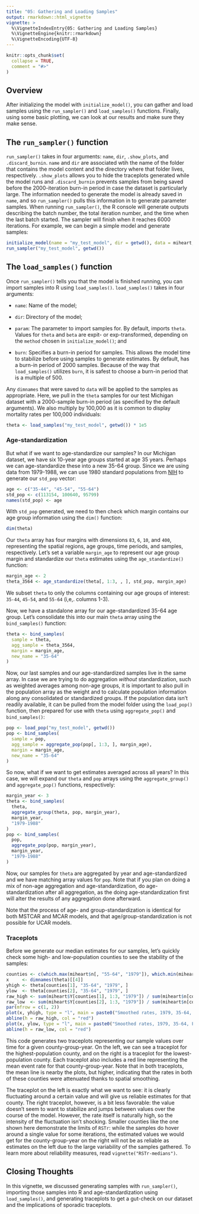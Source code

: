 ```yaml
---
title: "05: Gathering and Loading Samples"
output: rmarkdown::html_vignette
vignette: >
  %\VignetteIndexEntry{05: Gathering and Loading Samples}
  %\VignetteEngine{knitr::rmarkdown}
  %\VignetteEncoding{UTF-8}
---
```


```r
knitr::opts_chunk$set(
  collapse = TRUE,
  comment = "#>"
)
```

## Overview

After initializing the model with `initialize_model()`, you can gather and load samples using the `run_sampler()` and `load_samples()` functions. Finally, using some basic plotting, we can look at our results and make sure they make sense.

## The `run_sampler()` function

`run_sampler()` takes in four arguments: `name`, `dir`, `.show_plots`, and `.discard_burnin`. `name` and `dir` are associated wtih the name of the folder that contains the model content and the directory where that folder lives, respectively. `.show_plots` allows you to hide the traceplots generated while the model runs and `.discard_burnin` prevents samples from being saved before the 2000-iteration burn-in period in case the dataset is particularly large. The information needed to generate the model is already saved in `name`, and so `run_sampler()` pulls this information in to generate parameter samples. When running `run_sampler()`, the R console will generate outputs describing the batch number, the total iteration number, and the time when the last batch started. The sampler will finish when it reaches 6000 iterations. For example, we can begin a simple model and generate samples:

```r
initialize_model(name = "my_test_model", dir = getwd(), data = miheart, adjacency = miadj)
run_sampler("my_test_model", getwd())
```

## The `load_samples()` function

Once `run_sampler()` tells you that the model is finished running, you can import samples into R using `load_samples()`. `load_samples()` takes in four arguments:

-   `name`: Name of the model;

-   `dir`: Directory of the model;

-   `param`: The parameter to import samples for. By default, imports `theta`. Values for `theta` and `beta` are expit- or exp-transformed, depending on the `method` chosen in `initialize_model()`; and

-   `burn`: Specifies a burn-in period for samples. This allows the model time to stabilize before using samples to generate estimates. By default, has a burn-in period of 2000 samples. Because of the way that `load_samples()` utilizes `burn`, it is safest to choose a burn-in period that is a multiple of 500.

Any `dimnames` that were saved to `data` will be applied to the samples as appropriate. Here, we pull in the `theta` samples for our test Michigan dataset with a 2000-sample burn-in period (as specified by the default arguments). We also multiply by 100,000 as it is common to display mortality rates per 100,000 individuals:

```r
theta <- load_samples("my_test_model", getwd()) * 1e5
```

### Age-standardization
But what if we want to age-standardize our samples? In our Michigan dataset, we have six 10-year age groups started at age 35 years. Perhaps we can age-standardize these into a new 35-64 group. Since we are using data from 1979-1988, we can use 1980 standard populations from [NIH](https://seer.cancer.gov/stdpopulations/stdpop.19ages.html) to generate our `std_pop` vector:

```r
age <- c("35-44", "45-54", "55-64")
std_pop <- c(113154, 100640, 95799)
names(std_pop) <- age
```

With `std_pop` generated, we need to then check which margin contains our age group information using the `dim()` function:

```r
dim(theta)
```

Our `theta` array has four margins with dimensions `83`, `6`, `10`, and `400`, representing the spatial regions, age groups, time periods, and samples, respectively. Let's set a variable `margin_age` to represent our age group margin and standardize our `theta` estimates using the `age_standardize()` function:

```r
margin_age <- 2
theta_3564 <- age_standardize(theta[, 1:3, , ], std_pop, margin_age)
```

We subset `theta` to only the columns containing our age groups of interest: `35-44`, `45-54`, and `55-64` (i,e,. columns 1-3).

Now, we have a standalone array for our age-standardized 35-64 age group. Let's consolidate this into our main `theta` array using the `bind_samples()` function:

```r
theta <- bind_samples(
  sample = theta,
  agg_sample = theta_3564,
  margin = margin_age,
  new_name = "35-64"
)
```

Now, our last samples and our age-standardized samples live in the same array. In case we are trying to do aggregation *without* standardization, such as weighted averages among non-age groups, it is important to also pull in the population array as the weight and to calculate population information along any consolidated or standardized groups. If the population data isn't readily available, it can be pulled from the model folder using the `load_pop()` function, then prepared for use with `theta` using `aggregate_pop()` and `bind_samples()`:

```r
pop <- load_pop("my_test_model", getwd())
pop <- bind_samples(
  sample = pop,
  agg_sample = aggregate_pop(pop[, 1:3, ], margin_age),
  margin = margin_age,
  new_name = "35-64"
)
```

So now, what if we want to get estimates averaged across all years? In this case, we will expand our `theta` and `pop` arrays using the `aggregate_group()` and `aggregate_pop()` functions, respectively:

```r
margin_year <- 3
theta <- bind_samples(
  theta,
  aggregate_group(theta, pop, margin_year),
  margin_year,
  "1979-1988"
)
pop <- bind_samples(
  pop,
  aggregate_pop(pop, margin_year),
  margin_year,
  "1979-1988"
)
```

Now, our samples for `theta` are aggregated by year and age-standardized and we have matching array values for `pop`. Note that if you plan on doing a mix of non-age aggregation and age-standardization, do age-standardization after all aggregation, as the doing age-standardization first will alter the results of any aggregation done afterward.

Note that the process of age- and group-standardization is identical for both MSTCAR and MCAR models, and that age/group-standardization is not possible for UCAR models.

### Traceplots

Before we generate our median estimates for our samples, let's quickly check some high- and low-population counties to see the stability of the samples:

```r
counties <- c(which.max(miheart$n[, "55-64", "1979"]), which.min(miheart$n[, "55-64", "1979"]))
x     <- dimnames(theta)[[4]]
yhigh <- theta[counties[1], "35-64", "1979", ]
ylow  <- theta[counties[2], "35-64", "1979", ]
raw_high <- sum(miheart$Y[counties[1], 1:3, "1979"]) / sum(miheart$n[counties[1], 1:3, "1979"]) * 1e5
raw_low  <- sum(miheart$Y[counties[2], 1:3, "1979"]) / sum(miheart$n[counties[2], 1:3, "1979"]) * 1e5
par(mfrow = c(1, 2))
plot(x, yhigh, type = "l", main = paste0("Smoothed rates, 1979, 35-64, FIPS ", names(counties[1])))
abline(h = raw_high, col = "red")
plot(x, ylow, type = "l", main = paste0("Smoothed rates, 1979, 35-64, FIPS ", names(counties[2])))
abline(h = raw_low, col = "red")
```

This code generates two traceplots representing our sample values over time for a given county-group-year. On the left, we can see a traceplot for the highest-population county, and on the right is a traceplot for the lowest-population county. Each traceplot also includes a red line representing the mean event rate for that county-group-year. Note that in both traceplots, the mean line is nearby the plots, but higher, indicating that the rates in both of these counties were attenuated thanks to spatial smoothing.

The traceplot on the left is exactly what we want to see: it is clearly fluctuating around a certain value and will give us reliable estimates for that county. The right traceplot, however, is a bit less favorable: the value doesn't seem to want to stabilize and jumps between values over the course of the model. However, the rate itself is naturally high, so the intensity of the fluctuation isn't shocking. Smaller counties like the one shown here demonstrate the limits of `RSTr`: while the samples do hover around a single value for some iterations, the estimated values we would get for the county-group-year on the right will not be as reliable as estimates on the left due to the large variability of the samples gathered. To learn more about reliability measures, read `vignette("RSTr-medians")`.

## Closing Thoughts

In this vignette, we discussed generating samples with `run_sampler()`, importing those samples into R and age-standardization using `load_samples()`, and generating traceplots to get a gut-check on our dataset and the implications of sporadic traceplots.
